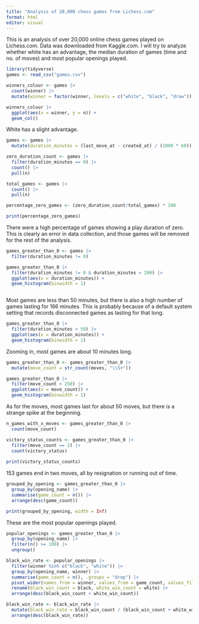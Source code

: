 ```yaml
---
title: "Analysis of 20,000 chess games from Lichess.com"
format: html
editor: visual
---
```


This is an analysis of over 20,000 online chess games played on Lichess.com. Data was downloaded from Kaggle.com. I will try to analyze whether white has an advantage, the median duration of games (time and no. of moves) and most popular openings played.

```r
library(tidyverse)
games <- read_csv("games.csv")
```

```r
winners_colour <- games |> 
  count(winner) |> 
  mutate(winner = factor(winner, levels = c("white", "black", "draw")))

winners_colour |> 
  ggplot(aes(x = winner, y = n)) +
  geom_col()

```

White has a slight advantage.

```r
games <- games |> 
  mutate(duration_minutes = (last_move_at - created_at) / (1000 * 60))

zero_duration_count <- games |> 
  filter(duration_minutes == 0) |> 
  count() |> 
  pull(n)

total_games <- games |> 
  count() |> 
  pull(n)

percentage_zero_games <- (zero_duration_count/total_games) * 100

print(percentage_zero_games)
```

There were a high percentage of games showing a play duration of zero. This is clearly an error in data collection, and those games will be removed for the rest of the analysis.

```r

games_greater_than_0 <- games |> 
  filter(duration_minutes != 0)

games_greater_than_0 |> 
  filter(duration_minutes != 0 & duration_minutes < 200) |> 
  ggplot(aes(x = duration_minutes)) +
  geom_histogram(binwidth = 1)



```

Most games are less than 50 minutes, but there is also a high number of games lasting for 166 minutes. This is probably because of a default system setting that records disconnected games as lasting for that long.

```r
games_greater_than_0 |> 
  filter(duration_minutes < 50) |> 
  ggplot(aes(x = duration_minutes)) +
  geom_histogram(binwidth = 1)
```

Zooming in, most games are about 10 minutes long.

```r
games_greater_than_0 <- games_greater_than_0 |> 
  mutate(move_count = str_count(moves, "\\S+"))

games_greater_than_0 |> 
  filter(move_count < 250) |> 
  ggplot(aes(x = move_count)) +
  geom_histogram(binwidth = 1)

```

As for the moves, most games last for about 50 moves, but there is a strange spike at the beginning.

```r
n_games_with_x_moves <- games_greater_than_0 |> 
  count(move_count)

victory_status_counts <- games_greater_than_0 |> 
  filter(move_count == 2) |> 
  count(victory_status)
  
print(victory_status_counts)

```

153 games end in two moves, all by resignation or running out of time.

```r

grouped_by_opening <- games_greater_than_0 |> 
  group_by(opening_name) |> 
  summarise(game_count = n()) |> 
  arrange(desc(game_count))

print(grouped_by_opening, width = Inf)
```

These are the most popular openings played.

```r

popular_openings <- games_greater_than_0 |> 
  group_by(opening_name) |> 
  filter(n() >= 100) |> 
  ungroup()

black_win_rate <- popular_openings |> 
  filter(winner %in% c("black", "white")) |> 
  group_by(opening_name, winner) |> 
  summarise(game_count = n(), .groups = "drop") |> 
  pivot_wider(names_from = winner, values_from = game_count, values_fill = 0) |> 
  rename(black_win_count = black, white_win_count = white) |> 
  arrange(desc(black_win_count + white_win_count))

black_win_rate <- black_win_rate |> 
  mutate(black_win_rate = black_win_count / (black_win_count + white_win_count) * 100) |> 
  arrange(desc(black_win_rate))
  


```

